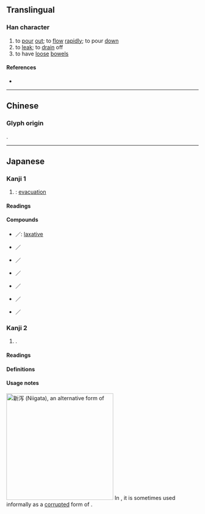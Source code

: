 {{also|瀉}}
{{character info}}
==Translingual==
<!-- Note: No simplified forms in Japanese. 泻 is not an official shinjitai character -->

===Han character===
{{Han char|rn=85|rad=水|as=05|sn=8|four=|canj=EBYM|ids=⿰氵写}}

# to [[pour]] [[out]]; to [[flow]] [[rapidly]]; to pour [[down]]
# to [[leak]]; to [[drain]] off
# to have [[loose]] [[bowel]]s

====References====
* {{Han ref|kx=0619.121|hdz=31595.020|uh=6CFB|ud=27899}}

----

==Chinese==
{{zh-see|瀉}}

===Glyph origin===
{{Han etym}}
{{Han compound|水|写|ls=psc|c1=s|c2=p}}.

----

==Japanese==

===Kanji 1===
{{ja-kanji forms|泻|瀉|ex=y}}
{{ja-kanji|rs=水05|kyu=瀉}}

# {{ja-ex shin|瀉|sort=水05}}: [[evacuation]]

====Readings====
{{ja-readings
|goon=さ
|kanon=しゃ
|kun=そそ-ぐ, は-く
|nanori=だか
}}

====Compounds====
* {{ja-r|泻%下%薬|しゃ%げ%やく|rom=-}}／{{ja-r|瀉%下%薬|しゃ%げ%やく}}: [[laxative]]
* {{ja-r|泻%出|しゃ%しゅつ|rom=-}}／{{ja-r|瀉%出|しゃ%しゅつ}}
* {{ja-r|泻%土|しゃ%ど|rom=-}}／{{ja-r|瀉%土|しゃ%ど}}
* {{ja-r|泻%痢|しゃ%り|rom=-}}／{{ja-r|瀉%痢|しゃ%り}}
* {{ja-r|泻%鹵|しゃ%ろ|rom=-}}／{{ja-r|瀉%鹵|しゃ%ろ}}
* {{ja-r|傾%泻|けい%しゃ|rom=-}}／{{ja-r|傾%瀉|けい%しゃ}}
* {{ja-r|吐%泻|と%しゃ|rom=-}}／{{ja-r|吐%瀉|と%しゃ}}

===Kanji 2===
{{ja-kanji|rs=水05}}

# {{alt form|ja|潟}}.

====Readings====
{{ja-readings
|goon=しゃく<しやく
|kanon=せき
|kun=かた-
|nanori=かた, がら
}}

====Definitions====
{{ja-kanjitab|かた|yomi=k}}
{{ja-gv|潟}}

====Usage notes====
[[File:Gokan Station 24-Aug-2019.jpg|thumb|280px|[[新泻]] ([[Niigata]]), an alternative form of {{l|ja|新潟}}]]
In {{w|Niigata Prefecture}}, it is sometimes used informally as a [[corrupted]] form of {{l|ja|潟}}.